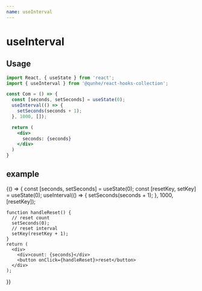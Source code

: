 ```yaml
---
name: useInterval
---
```


# useInterval

## Usage

```jsx
import React, { useState } from 'react';
import { useInterval } from '@qunhe/react-hooks-collection';

const Com = () => {
  const [seconds, setSeconds] = useState(0);
  useInterval(() => {
    setSeconds(seconds + 1);
  }, 1000, []);

  return (
    <div>
      seconds: {seconds}
    </div>
  )
}
```

## example

<Playground>
  {() => {
    const [seconds, setSeconds] = useState(0);
    const [resetKey, setKey] = useState(0);
    useInterval(() => {
      setSeconds(seconds + 1);
    }, 1000, [resetKey]);

    function handleReset() {
      // reset count
      setSeconds(0);
      // reset interval
      setKey(resetKey + 1);
    }
    return (
      <div>
        <div>count: {seconds}</div>
        <button onClick={handleReset}>reset</button>
      </div>
    );
  }}
</Playground>
